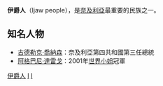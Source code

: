 {{Infobox ethnic group
|group=伊爵人<br>Ijaw
|image=
| image_caption = 
| population_total = 一千四百萬
| population_total_ref = <ref name=":1">{{Cite book|url=https://books.google.co.uk/books?id=GN5yv3-U6goC&pg=PA130&dq=ijaw+14+million&hl=en&sa=X&ved=0ahUKEwiKldSh69vVAhVoKcAKHUDOA-kQ6AEIOTAD#v=onepage&q=ijaw%2014%20million&f=false|title=Ethnic Groups of Africa and the Middle East: An Encyclopedia: An Encyclopedia|last=III|first=John A. Shoup|date=2011-10-17|publisher=ABC-CLIO|year=|isbn=9781598843637|location=|pages=130|language=en|access-date=2019-02-18|archive-date=2018-11-24|archive-url=https://web.archive.org/web/20181124105817/https://books.google.co.uk/books?id=GN5yv3-U6goC&pg=PA130&dq=ijaw+14+million&hl=en&sa=X&ved=0ahUKEwiKldSh69vVAhVoKcAKHUDOA-kQ6AEIOTAD#v=onepage&q=ijaw%2014%20million&f=false|dead-url=no}}</ref>
|regions =[[尼日爾河三角洲|尼日爾河三角洲]]
|langs= {{link-en|伊爵語|Ijaw languages}}
|rels= [[基督教|基督教]] 98% <br> [[伊斯蘭教|伊斯蘭教]] 0.8%<br> 傳統非洲宗教 1.3%
|related-c= [[伊博人|伊博人]]
}}
'''伊爵人'''（Ijaw people），是[[奈及利亞|奈及利亞]]最重要的民族之一。

==知名人物==
*[[古德勒克·喬納森|古德勒克·喬納森]]：奈及利亞第四共和國第三任總統
*[[阿格巴尼·達雷戈|阿格巴尼·達雷戈]]：2001年[[世界小姐|世界小姐]]冠軍

{{奈及利亞民族}}

[[Category:伊爵人|]]
[[Category:非洲族群|I]]
[[Category:奈及利亞民族|I]]